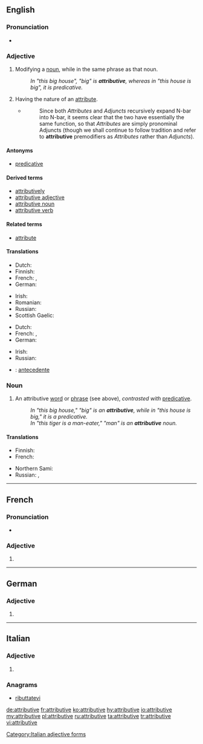 ==English==

===Pronunciation===
* {{a|US}} {{IPA|/ə.ˈtrɪ.bju.tɪv/|[əˈtʃɹɪbjuɾɪv]}}

===Adjective===
{{en-adj}}

# {{context|grammar|of a word or phrase|lang=en}} Modifying a [[noun]], while in the same phrase as that noun.
#: ''In "this big house", "big" is '''attributive''', whereas in "this house is big", it is predicative.''
# Having the nature of an [[attribute]].
#* {{quote-book|year=1988|author=Andrew Radford|title=Transformational grammar: a first course|location=Cambridge, UK|publisher=Cambridge University Press|page=197}}
#*: Since both ''Attributes'' and ''Adjuncts'' recursively expand N-bar into N-bar, it seems clear that the two have essentially the same function, so that ''Attributes'' are simply pronominal Adjuncts (though we shall continue to follow tradition and refer to '''attributive''' premodifiers as ''Attributes'' rather than ''Adjuncts'').

====Antonyms====
* [[predicative]]

====Derived terms====
* [[attributively]]
* [[attributive adjective]]
* [[attributive noun]]
* [[attributive verb]]

====Related terms====
* [[attribute]]

====Translations====
{{trans-top|of, or being an attributive}}
* Dutch: {{t+|nl|attributief}}
* Finnish: {{t|fi|attributiivinen}}
* French: {{t+|fr|attributif|m}}, {{t+|fr|attributive|f}}
* German: {{t+|de|attributiv}}
{{trans-mid}}
* Irish: {{t|ga|aitreabúideach}}
* Romanian: {{t+|ro|atributiv|m|n}}
* Russian: {{t+|ru|определительный|tr=opredelítel'nyj}}
* Scottish Gaelic: {{t|gd|buaidh-aithriseach}}
{{trans-bottom}}

{{trans-top|having the nature of an attribute}}
* Dutch: {{t+|nl|attributief}}
* French: {{t+|fr|attributif|m}}, {{t+|fr|attributive|f}}
* German: {{t+|de|attributiv}}
{{trans-mid}}
* Irish: {{t|ga|cáilíochta}}
* Russian: {{t+|ru|атрибутивный|tr=atributívnyj}}
{{trans-bottom}}

{{checktrans-top}}
* {{ttbc|es}}: [[antecedente]]
{{trans-bottom}}

===Noun===
{{wikipedia}}
{{en-noun}}

# {{context|grammar|lang=en}} An attributive [[word]] or [[phrase]] (see above), ''contrasted with'' [[predicative]].
#: ''In "this big house," "big" is an '''attributive''', while in "this house is big," it is a predicative.''
#: ''In "this tiger is a man-eater," "man" is an '''attributive''' noun.''

====Translations====
{{trans-top|a word or phrase that modifies a noun and is part of the noun's noun phrase}}
* Finnish: {{t|fi|attributiivi}}
* French: {{t+|fr|épithète|m}}
{{trans-mid}}
* Northern Sami: {{t|se|attribuhtta}}
* Russian: {{t+|ru|определение|n|tr=opredelénije|sc=Cyrl}}, {{t|ru|атрибутив|m|tr=atributív|sc=Cyrl}}
{{trans-bottom}}

----

==French==

===Pronunciation===
* {{audio|Fr-Paris--attributive.ogg|Audio (Paris)|lang=fr}}

===Adjective===
{{fr-adj-form}} {{g|f}}

# {{feminine of|attributif|lang=fr}}

----

==German==

===Adjective===
{{head|de|adjective form}}

# {{inflected form of|attributiv|lang=de}}

----

==Italian==

===Adjective===
{{head|it}} {{g|f}}

# {{feminine plural of|attributivo|lang=it}}

===Anagrams===
* [[ributtatevi#Italian|ributtatevi]]

[[Category:Italian adjective forms]]

[[de:attributive]]
[[fr:attributive]]
[[ko:attributive]]
[[hy:attributive]]
[[io:attributive]]
[[my:attributive]]
[[pl:attributive]]
[[ru:attributive]]
[[ta:attributive]]
[[tr:attributive]]
[[vi:attributive]]